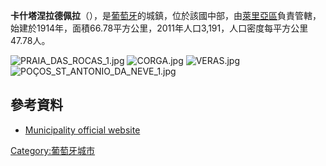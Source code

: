 {{Coord|40|0|N|8|13|W|display=title}}

'''卡什塔涅拉德佩拉'''（{{lang-pt|Castanheira de Pera}}），是[[葡萄牙|葡萄牙]]的城鎮，位於該國中部，由[[萊里亞區|萊里亞區]]負責管轄，始建於1914年，面積66.78平方公里，2011年人口3,191，人口密度每平方公里47.78人。

[[Image:PRAIA_DAS_ROCAS_1.jpg|right]]
[[Image:CORGA.jpg|right]]
[[Image:VERAS.jpg|right]]
[[Image:POÇOS_ST_ANTONIO_DA_NEVE_1.jpg|right]]

==參考資料==
* [http://www.cm-castanheiradepera.pt Municipality official website] {{Wayback|url=http://www.cm-castanheiradepera.pt/ |date=20201124032658 }}

{{Portugal-geo-stub}}
[[Category:葡萄牙城市|Category:葡萄牙城市]]